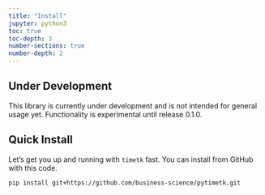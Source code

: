 ```yaml
---
title: "Install"
jupyter: python3
toc: true
toc-depth: 3
number-sections: true
number-depth: 2
---
```


::: {.callout-warning collapse="false"}
## Under Development

This library is currently under development and is not intended for general usage yet. Functionality is experimental until release 0.1.0. 
:::

## Quick Install

Let's get you up and running with `timetk` fast. You can install from GitHub with this code. 

```bash
pip install git+https://github.com/business-science/pytimetk.git
```
